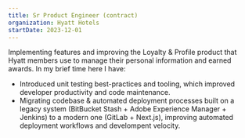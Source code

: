 ```yaml
---
title: Sr Product Engineer (contract)
organization: Hyatt Hotels
startDate: 2023-12-01
---
```


Implementing features and improving the Loyalty & Profile product that Hyatt members use to manage their personal information and earned awards. In my brief time here I have:

* Introduced unit testing best-practices and tooling, which improved developer productivity and code maintenance.
* Migrating codebase & automated deployment processes built on a legacy system (BitBucket Stash + Adobe Experience Manager + Jenkins) to a modern one (GitLab + Next.js), improving automated deployment workflows and develompent velocity.
